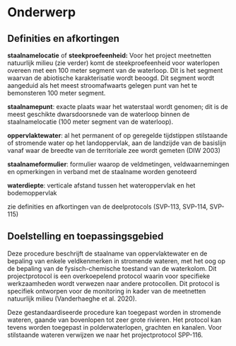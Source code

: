 # Onderwerp

## Definities en afkortingen

**staalnamelocatie** of **steekproefeenheid:** Voor het project meetnetten natuurlijk milieu (zie verder) komt de steekproefeenheid voor waterlopen overeen met een 100 meter segment van de waterloop. Dit is het segment waarvan de abiotische karakterisatie wordt beoogd. Dit segment wordt aangeduid als het meest stroomafwaarts gelegen punt van het te bemonsteren 100 meter segment.

**staalnamepunt**: exacte plaats waar het waterstaal wordt genomen; dit is de meest geschikte dwarsdoorsnede van de waterloop binnen de staalnamelocatie (100 meter segment van de waterloop).

**oppervlaktewater**: al het permanent of op geregelde tijdstippen stilstaande of stromende water op het landoppervlak, aan de landzijde van de basislijn vanaf waar de breedte van de territoriale zee wordt gemeten (DIW 2003)

**staalnameformulier**: formulier waarop de veldmetingen, veldwaarnemingen en opmerkingen in verband met de staalname worden genoteerd

**waterdiepte**: verticale afstand tussen het wateroppervlak en het bodemoppervlak

zie definities en afkortingen van de deelprotocols (SVP-113, SVP-114, SVP-115)

## Doelstelling en toepassingsgebied

Deze procedure beschrijft de staalname van oppervlaktewater en de bepaling van enkele veldkenmerken in stromende wateren, met het oog op de bepaling van de fysisch-chemische toestand van de waterkolom. Dit projectprotocol is een overkoepelend protocol waarin voor specifieke werkzaamheden wordt verwezen naar andere protocollen. Dit protocol is specifiek ontworpen voor de monitoring in kader van de meetnetten natuurlijk milieu (Vanderhaeghe et al. 2020).

Deze gestandaardiseerde procedure kan toegepast worden in stromende wateren, gaande van bovenlopen tot zeer grote rivieren. Het protocol kan tevens worden toegepast in polderwaterlopen, grachten en kanalen. Voor stilstaande wateren verwijzen we naar het projectprotocol SPP-116.
